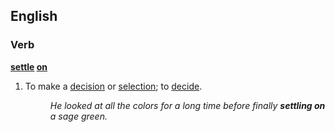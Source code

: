 ==English==

===Verb===
'''[[settle]] [[on]]'''
# {{idiom}} To make a [[decision]] or [[selection]]; to [[decide]].
#:''He looked at all the colors for a long time before finally '''settling on''' a sage green.''